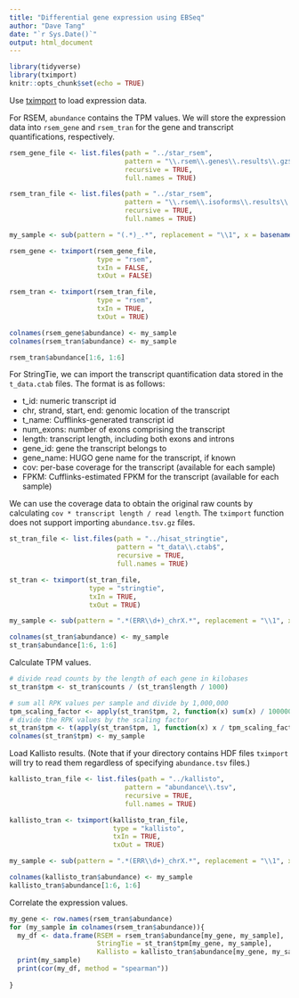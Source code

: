 ---
title: "Differential gene expression using EBSeq"
author: "Dave Tang"
date: "`r Sys.Date()`"
output: html_document
---

```{r setup, include=FALSE}
library(tidyverse)
library(tximport)
knitr::opts_chunk$set(echo = TRUE)
```

Use [tximport](https://bioconductor.org/packages/release/bioc/html/tximport.html) to load expression data.

For RSEM, `abundance` contains the TPM values. We will store the expression data into `rsem_gene` and `rsem_tran` for the gene and transcript quantifications, respectively.

```{r load_rsem, warning=FALSE, message=FALSE}
rsem_gene_file <- list.files(path = "../star_rsem",
                             pattern = "\\.rsem\\.genes\\.results\\.gz$",
                             recursive = TRUE,
                             full.names = TRUE)

rsem_tran_file <- list.files(path = "../star_rsem",
                             pattern = "\\.rsem\\.isoforms\\.results\\.gz$",
                             recursive = TRUE,
                             full.names = TRUE)

my_sample <- sub(pattern = "(.*)_.*", replacement = "\\1", x = basename(rsem_tran_file))

rsem_gene <- tximport(rsem_gene_file,
                      type = "rsem",
                      txIn = FALSE,
                      txOut = FALSE)

rsem_tran <- tximport(rsem_tran_file,
                      type = "rsem",
                      txIn = TRUE,
                      txOut = TRUE)

colnames(rsem_gene$abundance) <- my_sample
colnames(rsem_tran$abundance) <- my_sample

rsem_tran$abundance[1:6, 1:6]
```

For StringTie, we can import the transcript quantification data stored in the `t_data.ctab` files. The format is as follows:

* t_id: numeric transcript id
* chr, strand, start, end: genomic location of the transcript
* t_name: Cufflinks-generated transcript id
* num_exons: number of exons comprising the transcript
* length: transcript length, including both exons and introns
* gene_id: gene the transcript belongs to
* gene_name: HUGO gene name for the transcript, if known
* cov: per-base coverage for the transcript (available for each sample)
* FPKM: Cufflinks-estimated FPKM for the transcript (available for each sample)

We can use the coverage data to obtain the original raw counts by calculating `cov * transcript length / read length`. The `tximport` function does not support importing `abundance.tsv.gz` files.

```{r load_stringtie, warning=FALSE, message=FALSE}
st_tran_file <- list.files(path = "../hisat_stringtie",
                           pattern = "t_data\\.ctab$",
                           recursive = TRUE,
                           full.names = TRUE)

st_tran <- tximport(st_tran_file,
                    type = "stringtie",
                    txIn = TRUE,
                    txOut = TRUE)

my_sample <- sub(pattern = ".*(ERR\\d+)_chrX.*", replacement = "\\1", x = st_tran_file)

colnames(st_tran$abundance) <- my_sample
st_tran$abundance[1:6, 1:6]
```

Calculate TPM values.

```{r st_tran_tpm}
# divide read counts by the length of each gene in kilobases
st_tran$tpm <- st_tran$counts / (st_tran$length / 1000)

# sum all RPK values per sample and divide by 1,000,000
tpm_scaling_factor <- apply(st_tran$tpm, 2, function(x) sum(x) / 1000000)
# divide the RPK values by the scaling factor
st_tran$tpm <- t(apply(st_tran$tpm, 1, function(x) x / tpm_scaling_factor))
colnames(st_tran$tpm) <- my_sample
```

Load Kallisto results. (Note that if your directory contains HDF files `tximport` will try to read them regardless of specifying `abundance.tsv` files.)

```{r load_kallisto, warning=FALSE, message=FALSE}
kallisto_tran_file <- list.files(path = "../kallisto",
                             pattern = "abundance\\.tsv",
                             recursive = TRUE,
                             full.names = TRUE)

kallisto_tran <- tximport(kallisto_tran_file,
                          type = "kallisto",
                          txIn = TRUE,
                          txOut = TRUE)

my_sample <- sub(pattern = ".*(ERR\\d+)_chrX.*", replacement = "\\1", x = kallisto_tran_file)

colnames(kallisto_tran$abundance) <- my_sample
kallisto_tran$abundance[1:6, 1:6]
```

Correlate the expression values.

```{r correlate}
my_gene <- row.names(rsem_tran$abundance)
for (my_sample in colnames(rsem_tran$abundance)){
  my_df <- data.frame(RSEM = rsem_tran$abundance[my_gene, my_sample],
                      StringTie = st_tran$tpm[my_gene, my_sample],
                      Kallisto = kallisto_tran$abundance[my_gene, my_sample])
  print(my_sample)
  print(cor(my_df, method = "spearman"))
  
}
```

